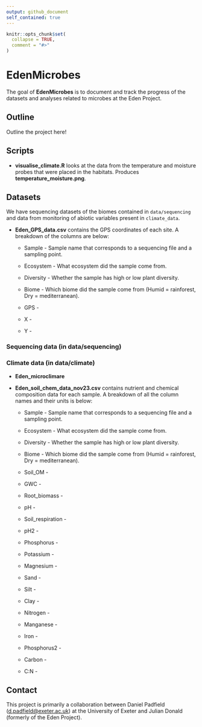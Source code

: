 ```yaml
---
output: github_document
self_contained: true
---
```


<!-- README.md is generated from README.Rmd. Please edit that file -->

```r
knitr::opts_chunk$set(
  collapse = TRUE,
  comment = "#>"
)
```

# EdenMicrobes

<!-- badges: start -->

<!-- badges: end -->

The goal of **EdenMicrobes** is to document and track the progress of the datasets and analyses related to microbes at the Eden Project.

## Outline

Outline the project here!

## Scripts

-   **visualise_climate.R** looks at the data from the temperature and moisture probes that were placed in the habitats. Produces **temperature_moisture.png**.

## Datasets

We have sequencing datasets of the biomes contained in `data/sequencing` and data from monitoring of abiotic variables present in `climate_data`.

-   **Eden_GPS_data.csv** contains the GPS coordinates of each site. A breakdown of the columns are below:

    -   Sample - Sample name that corresponds to a sequencing file and a sampling point.

    -   Ecosystem - What ecosystem did the sample come from.

    -   Diversity - Whether the sample has high or low plant diversity.

    -   Biome - Which biome did the sample come from (Humid = rainforest, Dry = mediterranean).

    -   GPS -

    -   X -

    -   Y -

### Sequencing data (in data/sequencing)

### Climate data (in data/climate)

-   **Eden_microclimare**

<!-- -->

-   **Eden_soil_chem_data_nov23.csv** contains nutrient and chemical composition data for each sample. A breakdown of all the column names and their units is below:

    -   Sample - Sample name that corresponds to a sequencing file and a sampling point.

    -   Ecosystem - What ecosystem did the sample come from.

    -   Diversity - Whether the sample has high or low plant diversity.

    -   Biome - Which biome did the sample come from (Humid = rainforest, Dry = mediterranean).

    -   Soil_OM -

    -   GWC -

    -   Root_biomass -

    -   pH -

    -   Soil_respiration -

    -   pH2 -

    -   Phosphorus -

    -   Potassium -

    -   Magnesium -

    -   Sand -

    -   Silt -

    -   Clay -

    -   Nitrogen -

    -   Manganese -

    -   Iron -

    -   Phosphorus2 -

    -   Carbon -

    -   C:N -

## Contact

This project is primarily a collaboration between Daniel Padfield ([d.padfield\@exeter.ac.uk](mailto:d.padfield@exeter.ac.uk){.email}) at the University of Exeter and Julian Donald (formerly of the Eden Project).
